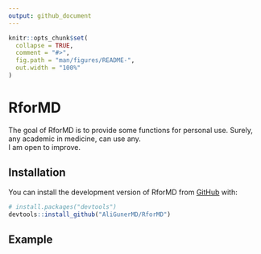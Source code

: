 ```yaml
---
output: github_document
---
```


<!-- README.md is generated from README.Rmd. Please edit that file -->

```r
knitr::opts_chunk$set(
  collapse = TRUE,
  comment = "#>",
  fig.path = "man/figures/README-",
  out.width = "100%"
)
```

# RforMD

<!-- badges: start -->
<!-- badges: end -->

The goal of RforMD is to provide some functions for personal use. Surely, any academic in medicine, can use any.   
I am open to improve.

## Installation

You can install the development version of RforMD from [GitHub](https://github.com/) with:

``` r
# install.packages("devtools")
devtools::install_github("AliGunerMD/RforMD")
```

## Example

<!-- This is a basic example which shows you how to solve a common problem: -->

<!-- ```{r example} -->
<!-- library(RforMD) -->
<!-- ## basic example code -->
<!-- ``` -->

<!-- What is special about using `README.Rmd` instead of just `README.md`? You can include R chunks like so: -->

<!-- ```{r cars} -->
<!-- summary(cars) -->
<!-- ``` -->

<!-- You'll still need to render `README.Rmd` regularly, to keep `README.md` up-to-date. `devtools::build_readme()` is handy for this. -->

<!-- You can also embed plots, for example: -->

<!-- ```{r pressure, echo = FALSE} -->
<!-- plot(pressure) -->
<!-- ``` -->

<!-- In that case, don't forget to commit and push the resulting figure files, so they display on GitHub and CRAN. -->
